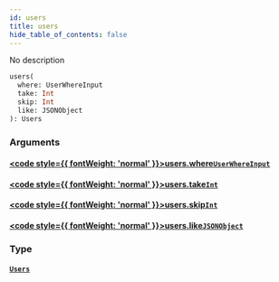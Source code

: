 ```yaml
---
id: users
title: users
hide_table_of_contents: false
---
```








No description

```graphql
users(
  where: UserWhereInput
  take: Int
  skip: Int
  like: JSONObject
): Users
```


### Arguments

#### [<code style={{ fontWeight: 'normal' }}>users.<b>where</b></code>](#)<Bullet />[`UserWhereInput`](/docs/api/inputs/user-where-input) <Badge class="secondary" text="input"/>
> 
> 

#### [<code style={{ fontWeight: 'normal' }}>users.<b>take</b></code>](#)<Bullet />[`Int`](/docs/api/scalars/int) <Badge class="secondary" text="scalar"/>
> 
> 

#### [<code style={{ fontWeight: 'normal' }}>users.<b>skip</b></code>](#)<Bullet />[`Int`](/docs/api/scalars/int) <Badge class="secondary" text="scalar"/>
> 
> 

#### [<code style={{ fontWeight: 'normal' }}>users.<b>like</b></code>](#)<Bullet />[`JSONObject`](/docs/api/scalars/jsonobject) <Badge class="secondary" text="scalar"/>
> 
> 

### Type

#### [`Users`](/docs/api/objects/users) <Badge class="secondary" text="object"/>
> 
> 





